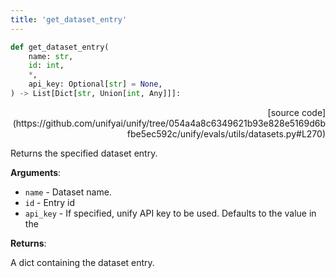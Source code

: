 ```yaml
---
title: 'get_dataset_entry'
---
```


```python
def get_dataset_entry(
    name: str,
    id: int,
    *,
    api_key: Optional[str] = None,
) -> List[Dict[str, Union[int, Any]]]:
```

<p align="right">[source code](https://github.com/unifyai/unify/tree/054a4a8c6349621b93e828e5169d6bfbe5ec592c/unify/evals/utils/datasets.py#L270)</p>

Returns the specified dataset entry.

**Arguments**:

- `name` - Dataset name.
- `id` - Entry id
- `api_key` - If specified, unify API key to be used. Defaults to the value in the



**Returns**:

A dict containing the dataset entry.